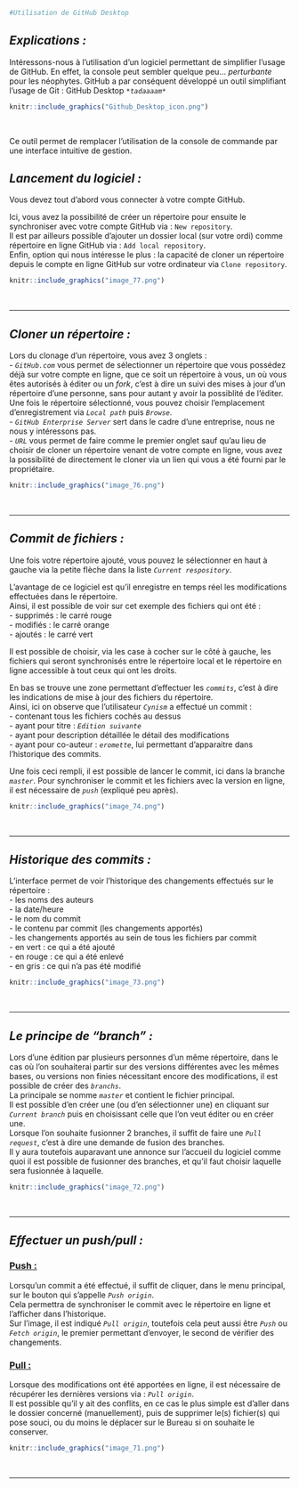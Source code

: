 ```r
#Utilisation de GitHub Desktop
```

## *Explications :*

Intéressons-nous à l'utilisation d'un logiciel permettant de simplifier l'usage de GitHub.
En effet, la console peut sembler quelque peu... *perturbante* pour les néophytes.
GitHub a par conséquent développé un outil simplifiant l'usage de Git : GitHub Desktop *`*tadaaaam*`*

```r
knitr::include_graphics("Github_Desktop_icon.png")
```
&nbsp;

Ce outil permet de remplacer l'utilisation de la console de commande par une interface intuitive de gestion.

## *Lancement du logiciel :*
Vous devez tout d'abord vous connecter à votre compte GitHub.  

Ici, vous avez la possibilité de créer un répertoire pour ensuite le synchroniser avec votre compte GitHub via : `New repository`.  
Il est par ailleurs possible d'ajouter un dossier local (sur votre ordi) comme répertoire en ligne GitHub via : `Add local repository`.  
Enfin, option qui nous intéresse le plus : la capacité de cloner un répertoire depuis le compte en ligne GitHub sur votre ordinateur via `Clone repository`.  

```r
knitr::include_graphics("image_77.png")
```
&nbsp;

*****************************************************************

## *Cloner un répertoire :*

Lors du clonage d'un répertoire, vous avez 3 onglets :  
- *`GitHub.com`* vous permet de sélectionner un répertoire que vous possédez déjà sur votre compte en ligne, que ce soit un répertoire à vous, un où vous êtes autorisés à éditer ou un *fork*, c'est à dire un suivi des mises à jour d'un répertoire d'une personne, sans pour autant y avoir la possiblité de l'éditer.  
Une fois le répertoire sélectionné, vous pouvez choisir l'emplacement d'enregistrement via *`Local path`* puis *`Browse`*.  
- *`GitHub Enterprise Server`* sert dans le cadre d'une entreprise, nous ne nous y intéressons pas.  
- *`URL`* vous permet de faire comme le premier onglet sauf qu'au lieu de choisir de cloner un répertoire venant de votre compte en ligne, vous avez la possibilité de directement le cloner via un lien qui vous a été fourni par le propriétaire.

```r
knitr::include_graphics("image_76.png")
```
&nbsp;

*****************************************************************

## *Commit de fichiers :*

Une fois votre répertoire ajouté, vous pouvez le sélectionner en haut à gauche via la petite flèche dans la liste *`Current respository`*.  

L'avantage de ce logiciel est qu'il enregistre en temps réel les modifications effectuées dans le répertoire.  
Ainsi, il est possible de voir sur cet exemple des fichiers qui ont été :  
- supprimés : le carré rouge  
- modifiés : le carré orange  
- ajoutés : le carré vert    

Il est possible de choisir, via les case à cocher sur le côté à gauche, les fichiers qui seront synchronisés entre le répertoire local et le répertoire en ligne accessible à tout ceux qui ont les droits.  

En bas se trouve une zone permettant d'effectuer les *`commits`*, c'est à dire les indications de mise à jour des fichiers du répertoire.  
Ainsi, ici on observe que l'utilisateur *`Cynism`* a effectué un commit :  
- contenant tous les fichiers cochés au dessus    
- ayant pour titre : *`Edition suivante`*  
- ayant pour description détaillée le détail des modifications  
- ayant pour co-auteur : *`eromette`*, lui permettant d'apparaitre dans l'historique des commits.    

Une fois ceci rempli, il est possible de lancer le commit, ici dans la branche *`master`*.
Pour synchroniser le commit et les fichiers avec la version en ligne, il est nécessaire de *`push`* (expliqué peu après).


```r
knitr::include_graphics("image_74.png")
```
&nbsp;

*****************************************************************

## *Historique des commits :*

L'interface permet de voir l'historique des changements effectués sur le répertoire :    
- les noms des auteurs  
- la date/heure  
- le nom du commit  
  - le contenu par commit (les changements apportés)  
    - les changements apportés au sein de tous les fichiers par commit  
      - en vert : ce qui a été ajouté  
      - en rouge : ce qui a été enlevé  
      - en gris : ce qui n'a pas été modifié  

```r
knitr::include_graphics("image_73.png")
```
&nbsp;

*****************************************************************

## *Le principe de "branch" :*
Lors d'une édition par plusieurs personnes d'un même répertoire, dans le cas où l'on souhaiterai partir sur des versions différentes avec les mêmes bases, ou versions non finies nécessitant encore des modifications, il est possible de créer des *`branchs`*.  
La principale se nomme *`master`* et contient le fichier principal.  
Il est possible d'en créer une (ou d'en sélectionner une) en cliquant sur *`Current branch`* puis en choisissant celle que l'on veut éditer ou en créer une.  
Lorsque l'on souhaite fusionner 2 branches, il suffit de faire une *`Pull request`*, c'est à dire une demande de fusion des branches.  
Il y aura toutefois auparavant une annonce sur l'accueil du logiciel comme quoi il est possible de fusionner des branches, et qu'il faut choisir laquelle sera fusionnée à laquelle.

```r
knitr::include_graphics("image_72.png")
```
&nbsp;

*****************************************************************

## *Effectuer un push/pull :*

### <ins> Push <ins> :  

Lorsqu'un commit a été effectué, il suffit de cliquer, dans le menu principal, sur le bouton qui s'appelle *`Push origin`*.  
Cela permettra de synchroniser le commit avec le répertoire en ligne et l'afficher dans l'historique.  
Sur l'image, il est indiqué *`Pull origin`*, toutefois cela peut aussi être *`Push`* ou *`Fetch origin`*, le premier permettant d'envoyer, le second de vérifier des changements.  


### <ins> Pull <ins> : 

Lorsque des modifications ont été apportées en ligne, il est nécessaire de récupérer les dernières versions via : *`Pull origin`*.  
Il est possible qu'il y ait des conflits, en ce cas le plus simple est d'aller dans le dossier concerné (manuellement), puis de supprimer le(s) fichier(s) qui pose souci, ou du moins le déplacer sur le Bureau si on souhaite le conserver.

```r
knitr::include_graphics("image_71.png")
```
&nbsp;

*****************************************************************
